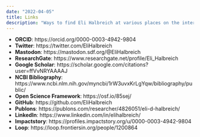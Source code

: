 ```yaml
---
date: "2022-04-05"
title: Links
description: "Ways to find Eli Halbreich at various places on the internet"
---
```


* **ORCID**: https://orcid.org/0000-0003-4942-9804
* **Twitter**: https://twitter.com/EliHalbreich
* **Mastodon**: https://mastodon.sdf.org/@EliHalbreich
* **ResearchGate**: https://www.researchgate.net/profile/Eli_Halbreich
* **Google Scholar**: https://scholar.google.com/citations?user=ffVvNRYAAAAJ
* **NCBI Bibliography**: https://www.ncbi.nlm.nih.gov/myncbi/1rW3uvxKrLgYqw/bibliography/public/
* **Open Science Framework**: https://osf.io/85sej/
* **GitHub**: https://github.com/EliHalbreich
* **Publons**: https://publons.com/researcher/4826051/eli-d-halbreich/
* **LinkedIn**: https://www.linkedin.com/in/elihalbreich/
* **Impactstory**: https://profiles.impactstory.org/u/0000-0003-4942-9804
* **Loop**: https://loop.frontiersin.org/people/1200864
